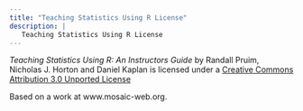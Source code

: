 ```yaml
---
title: "Teaching Statistics Using R License"
description: |
   Teaching Statistics Using R License
---
```


*Teaching Statistics Using R: An Instructors Guide* by Randall Pruim, Nicholas J. Horton and Daniel Kaplan is licensed under a [Creative Commons Attribution 3.0 Unported License](https://creativecommons.org/licenses/by/3.0/)

Based on a work at www.mosaic-web.org.